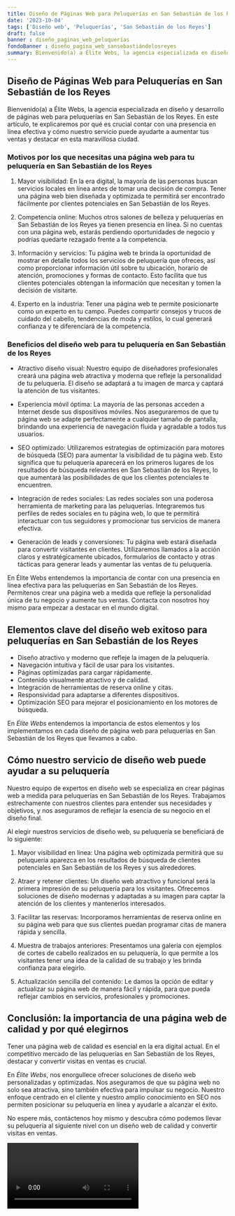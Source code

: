 ```yaml
---
title: Diseño de Páginas Web para Peluquerías en San Sebastián de los Reyes
date: '2023-10-04'
tags: ['Diseño web', 'Peluquerías', 'San Sebastián de los Reyes']
draft: false
banner : diseño_paginas_web_peluquerías
fondoBanner : diseño_pagina_web_sansebastiándelosreyes
summary: Bienvenido(a) a Élite Webs, la agencia especializada en diseño y desarrollo de páginas web para peluquerías en San Sebastián de los Reyes. En este artículo, te explicaremos por qué es crucial contar con una presencia en línea efectiva y cómo nuestro servicio puede ayudarte a aumentar tus ventas y destacar en esta maravillosa ciudad.
---
```


## Diseño de Páginas Web para Peluquerías en San Sebastián de los Reyes

Bienvenido(a) a Élite Webs, la agencia especializada en diseño y desarrollo de páginas web para peluquerías en San Sebastián de los Reyes. En este artículo, te explicaremos por qué es crucial contar con una presencia en línea efectiva y cómo nuestro servicio puede ayudarte a aumentar tus ventas y destacar en esta maravillosa ciudad.

### Motivos por los que necesitas una página web para tu peluquería en San Sebastián de los Reyes

1. Mayor visibilidad: En la era digital, la mayoría de las personas buscan servicios locales en línea antes de tomar una decisión de compra. Tener una página web bien diseñada y optimizada te permitirá ser encontrado fácilmente por clientes potenciales en San Sebastián de los Reyes.

2. Competencia online: Muchos otros salones de belleza y peluquerías en San Sebastián de los Reyes ya tienen presencia en línea. Si no cuentas con una página web, estarás perdiendo oportunidades de negocio y podrías quedarte rezagado frente a la competencia.

3. Información y servicios: Tu página web te brinda la oportunidad de mostrar en detalle todos los servicios de peluquería que ofreces, así como proporcionar información útil sobre tu ubicación, horario de atención, promociones y formas de contacto. Esto facilita que tus clientes potenciales obtengan la información que necesitan y tomen la decisión de visitarte.

4. Experto en la industria: Tener una página web te permite posicionarte como un experto en tu campo. Puedes compartir consejos y trucos de cuidado del cabello, tendencias de moda y estilos, lo cual generará confianza y te diferenciará de la competencia.

### Beneficios del diseño web para tu peluquería en San Sebastián de los Reyes

- Atractivo diseño visual: Nuestro equipo de diseñadores profesionales creará una página web atractiva y moderna que refleje la personalidad de tu peluquería. El diseño se adaptará a tu imagen de marca y captará la atención de tus visitantes.

- Experiencia móvil óptima: La mayoría de las personas acceden a Internet desde sus dispositivos móviles. Nos aseguraremos de que tu página web se adapte perfectamente a cualquier tamaño de pantalla, brindando una experiencia de navegación fluida y agradable a todos tus usuarios.

- SEO optimizado: Utilizaremos estrategias de optimización para motores de búsqueda (SEO) para aumentar la visibilidad de tu página web. Esto significa que tu peluquería aparecerá en los primeros lugares de los resultados de búsqueda relevantes en San Sebastián de los Reyes, lo que aumentará las posibilidades de que los clientes potenciales te encuentren.

- Integración de redes sociales: Las redes sociales son una poderosa herramienta de marketing para las peluquerías. Integraremos tus perfiles de redes sociales en tu página web, lo que te permitirá interactuar con tus seguidores y promocionar tus servicios de manera efectiva.

- Generación de leads y conversiones: Tu página web estará diseñada para convertir visitantes en clientes. Utilizaremos llamados a la acción claros y estratégicamente ubicados, formularios de contacto y otras tácticas para generar leads y aumentar las ventas de tu peluquería.

En Élite Webs entendemos la importancia de contar con una presencia en línea efectiva para las peluquerías en San Sebastián de los Reyes. Permítenos crear una página web a medida que refleje la personalidad única de tu negocio y aumente tus ventas. Contacta con nosotros hoy mismo para empezar a destacar en el mundo digital.

<GifSeo />

<Cta />

## Elementos clave del diseño web exitoso para peluquerías en San Sebastián de los Reyes

- Diseño atractivo y moderno que refleje la imagen de la peluquería.
- Navegación intuitiva y fácil de usar para los visitantes.
- Páginas optimizadas para cargar rápidamente.
- Contenido visualmente atractivo y de calidad.
- Integración de herramientas de reserva online y citas.
- Responsividad para adaptarse a diferentes dispositivos.
- Optimización SEO para mejorar el posicionamiento en los motores de búsqueda.

En *Élite Webs* entendemos la importancia de estos elementos y los implementamos en cada diseño de página web para peluquerías en San Sebastián de los Reyes que llevamos a cabo. 

## Cómo nuestro servicio de diseño web puede ayudar a su peluquería

Nuestro equipo de expertos en diseño web se especializa en crear páginas web a medida para peluquerías en San Sebastián de los Reyes. Trabajamos estrechamente con nuestros clientes para entender sus necesidades y objetivos, y nos aseguramos de reflejar la esencia de su negocio en el diseño final.

Al elegir nuestros servicios de diseño web, su peluquería se beneficiará de lo siguiente:

1. Mayor visibilidad en línea: Una página web optimizada permitirá que su peluquería aparezca en los resultados de búsqueda de clientes potenciales en San Sebastián de los Reyes y sus alrededores.

2. Atraer y retener clientes: Un diseño web atractivo y funcional será la primera impresión de su peluquería para los visitantes. Ofrecemos soluciones de diseño modernas y adaptadas a su imagen para captar la atención de los clientes y mantenerlos interesados.

3. Facilitar las reservas: Incorporamos herramientas de reserva online en su página web para que sus clientes puedan programar citas de manera rápida y sencilla.

4. Muestra de trabajos anteriores: Presentamos una galería con ejemplos de cortes de cabello realizados en su peluquería, lo que permite a los visitantes tener una idea de la calidad de su trabajo y les brinda confianza para elegirlo.

5. Actualización sencilla del contenido: Le damos la opción de editar y actualizar su página web de manera fácil y rápida, para que pueda reflejar cambios en servicios, profesionales y promociones.

## Conclusión: la importancia de una página web de calidad y por qué elegirnos

Tener una página web de calidad es esencial en la era digital actual. En el competitivo mercado de las peluquerías en San Sebastián de los Reyes, destacar y convertir visitas en ventas es crucial.

En *Élite Webs*, nos enorgullece ofrecer soluciones de diseño web personalizadas y optimizadas. Nos aseguramos de que su página web no solo sea atractiva, sino también efectiva para impulsar su negocio. Nuestro enfoque centrado en el cliente y nuestro amplio conocimiento en SEO nos permiten posicionar su peluquería en línea y ayudarle a alcanzar el éxito.

No espere más, contáctenos hoy mismo y descubra cómo podemos llevar su peluquería al siguiente nivel con un diseño web de calidad y convertir visitas en ventas.

<Video />

<CtaBot job='Peluquerías' city='San Sebastián de los Reyes'/>

<Gmaps query='San Sebastián de los Reyes+españa+maps' />